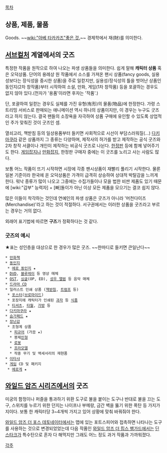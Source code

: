 [[목차]]

== 상품, 제품, 물품 ==
Goods. ~~[[wiki:"아베 타카카즈"좋은 것.]]~~ 경제학에서 재(財)를 의미한다.

== [[서브컬처]] 계열에서의 굿즈 ==
특정한 작품을 원작으로 하여 나오는 파생 상품들을 의미한다. 쉽게 말해 '''캐릭터 상품''' 혹은 오덕상품.
단어의 용례상 원 작품에서 소스를 가져온 팬시 상품(fancy goods, 실용성보다는 장식성을 중시한 상품)을 주로 일컫지만, 실용성/장식성의 틀을 벗어난 상품인 동인지(2차 창작품)부터 시작하여 소설, 만화, 게임(1차 창작품) 등을 포괄하는 경우도 없지 않아 있다.(전자가 '용품'이라면 후자는 '작품'.)

단, 포괄하여 일컫는 경우도 실체를 가진 유형(有形)의 물품(物品)에 한정한다. 가령 스트리밍 서비스로 판매되는 애니메이션 역시 하나의 상품이지만, 이 경우는 누구도 굿즈라고 하지 않는다. 결국 팬들의 소장욕을 자극하여 상품 구매에 유인할 수 있도록 상업적인 주가 맞춰진 것이 굿즈인 셈.

열쇠고리, 책받침 등의 일상용품부터 들키면 사회적으로 시선이 부담스러워질(...) [[다키마쿠라]] 같은 상품까지 그 종류는 다양하며, 제작사의 허가를 받고 제작하는 공식 굿즈와 2차 창작 서클이나 개인이 제작하는 비공식 굿즈로 나뉜다. [[한정판]] 등에 함께 넣어주기도 한다. [[게임잡지]]나 [[만화잡지]], 한정판 구매자 중에는 이 굿즈를 노리고 사는 사람도 많다.

보통 어느 작품이 뜨기 시작하면 시장에 각종 팬시상품이 재빨리 풀리기 시작한다. 물론 일본 기준이라 한국에 온 오덕상품은 가격이 급격히 상승하여 상대적 박탈감을 느끼게 한다. 워낙 종류가 많이 나오고 그중에는 수집가들이나 모을 법한 비싼 제품도 있기 때문에 [wiki:"갑부" 능력자] + [빠]돌이가 아닌 이상 모든 제품을 모으기는 결코 쉽지 않다.

많은 이들이 착각하는 것인데 연예인의 파생 상품은 굿즈가 아니라 '머천다이즈 (Merchandise)'라고 하는 것이 적절하다. 서구권에서는 이러한 상품을 굿즈라고 부르는 경우는 거의 없다.

외래어 표기법에 따르면 '''구즈'''가 정확하다는 것 같다.

=== 굿즈의 예시 ===
★표는 성인층을 대상으로 한 경우가 많은 굿즈. ~~한마디로 들키면 큰일난다~~
 * [[만화책]]
 * [[동인지]]
  * [[에로 동인지]] ★
 * [[DVD]], [[블루레이]] 등 영상 매체
 * [[OST]], [[싱글]](OP, ED), [[성우 앨범]] 등 음악 매체
 * [[드라마 CD]]
 * 일러스트 인쇄 상품 ([[책받침]], [[트럼프]] 등)
  * [[포스터]]([[브로마이드]])
  * 포장지에 캐릭터가 인쇄된 [[과자]] 등 [[식품]]
  * [[티셔츠]], [[타월]], [[가방]] 등
 * [[다키마쿠라]] ★
 * [[슴가패드]] ★
 * [[장난감]]
  * 조형계 상품
   * [[피규어]] (가끔 ★)
   * 봉제[[인형]]
   * [[로봇]]
   * [[프라모델]]
   * 작중 무기 및 액세서리의 재현품
 * [[이타샤]]
 * [[게임]] CD 및 패키지
  * [[에로게]] ★

== [[와일드 암즈 시리즈]]에서의 굿즈 ==
미궁의 함정이나 퍼즐을 통과하기 위환 도구로 불을 붙이는 도구나 반대로 불을 끄는 도구, 스위치를 누르기 위한 던지는 나이프나 부메랑, 금간 벽을 뚫기 위한 폭탄 등 가지가지이다. 보통 한 캐릭터당 3~4개씩 가지고 있어 상황에 맞춰 바꿔줘야 한다. 

[[와일드 암즈 더 포스 데토네이터]]에서는 맵에 있는 포트스피어와 접촉하면 나타나는 도구를 사용하는 것으로 변경되었었는데 다음 작품인 [[와일드 암즈 더 핍스 뱅가드]]에서는 [[딘 스타크]]가 특수탄으로 혼자 다 해먹지만 그래도 어느 정도 과거 작품과 가까워졌다.

[[각주]]
